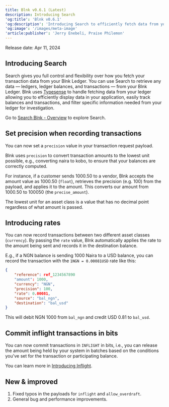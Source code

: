 ```yaml
---
title: Blnk v0.6.1 (Latest)
description: Introducing Search
'og:title': 'Blnk v0.6.1'
'og:description': 'Introducing Search to efficiently fetch data from your Blnk ledger, and we improved transaction with two new parameters — rates and precision'
'og:image': '/images/meta-image'
'article:publisher': 'Jerry Enebeli, Praise Philemon'
---
```


Release date: Apr 11, 2024
## Introducing Search
	
Search gives you full control and flexibility over how you fetch your transaction data from your Blnk Ledger. You can use Search to retrieve any data — ledgers, ledger balances, and transactions — from your Blnk Ledger. Blnk uses [Typesense](https://typesense.org) to handle fetching data from your ledger allowing you to efficiently display data in your application, easily track balances and transactions, and filter specific information needed from your ledger for investigation.
	
Go to [Search Blnk - Overview](/ledger/tutorial/search/overview) to explore Search.

## Set precision when recording transactions

You can now set a `precision` value in your transaction request payload.

Blnk uses `precision` to convert transaction amounts to the lowest unit possible, e.g., converting naira to kobo, to ensure that your balances are correctly computed. 

For instance, if a customer sends 1000.50 to a vendor, Blnk accepts the amount value as 1000.50 (`float`), retrieves the precision (e.g. 100) from the payload, and applies it to the amount. This converts our amount from 1000.50 to 100050 (the `precise_amount`).

<Tip>The lowest unit for an asset class is a value that has no decimal point regardless of what amount is passed.</Tip>

## Introducing rates

You can now record transactions between two different asset classes (`currency`). By passing the `rate` value, Blnk automatically applies the rate to the amount being sent and records it in the destination balance.

E.g., if a NGN balance is sending 1000 Naira to a USD balance, you can record the transaction with the `1NGN = 0.00081USD` rate like this:

```json request
{
	"reference": ref_1234567890
	"amount": 1000,
	"currency": "NGN",
	"precision": 100,
	"rate": 0.00081,
	"source": "bal_ngn",
	"destination": "bal_usd"
}
```

This will debit NGN 1000 from `bal_ngn` and credit USD 0.81 to `bal_usd`.

## Commit inflight transactions in bits

You can now commit transactions in `INFLIGHT` in bits, i.e., you can release the amount being held by your system in batches based on the conditions you've set for the transaction or participating balance. 

You can learn more in [Introducing Inflight](/ledger/tutorial/inflight).

## New & improved
1. Fixed typos in the payloads for `inflight` and `allow_overdraft`.
2. General bug and performance improvements.